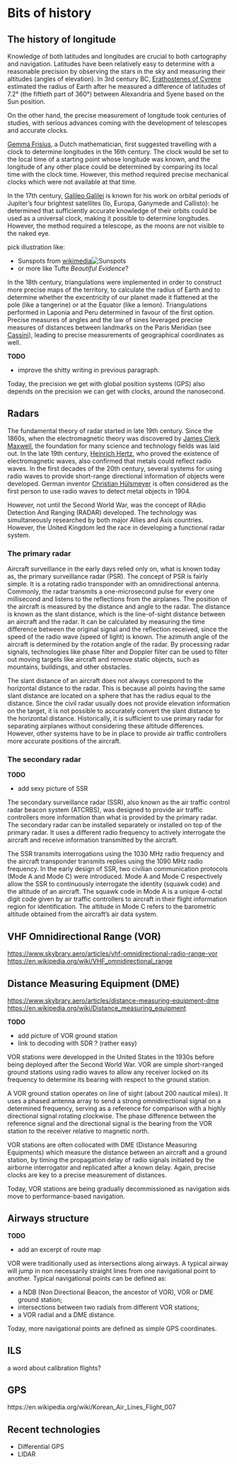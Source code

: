 # Bits of history

## The history of longitude

Knowledge of both latitudes and longitudes are crucial to both cartography and navigation. Latitudes have been relatively easy to determine with a reasonable precision by observing the stars in the sky and measuring their altitudes (angles of elevation). In 3rd century BC, [Erathostenes of Cyrene](https://en.wikipedia.org/wiki/Eratosthenes) estimated the radius of Earth after he measured a difference of latitudes of 7.2° (the fiftieth part of 360°) between Alexandria and Syene based on the Sun position.

On the other hand, the precise measurement of longitude took centuries of studies, with serious advances coming with the development of telescopes and accurate clocks.

[Gemma Frisius](https://en.wikipedia.org/wiki/Gemma_Frisius), a Dutch mathematician, first suggested travelling with a clock to determine longitudes in the 16th century. The clock would be set to the local time of a starting point whose longitude was known, and the longitude of any other place could be determined by comparing its local time with the clock time. However, this method required precise mechanical clocks which were not available at that time.

In the 17th century, [Galileo Galilei](https://en.wikipedia.org/wiki/Galileo_Galilei) is known for his work on orbital periods of Jupiter's four brightest satellites (Io, Europa, Ganymede and Callisto): he determined that sufficiently accurate knowledge of their orbits could be used as a universal clock, making it possible to determine longitudes. However, the method required a telescope, as the moons are not visible to the naked eye.


:::{.callout-note}

pick illustration like:

* Sunspots from [wikimedia](https://it.wikisource.org/wiki/Le_opere_di_Galileo_Galilei_-_Vol._V/Delle_macchie_solari/Istoria_e_dimostrazioni_intorno_alle_macchie_solari)![Sunspots](images/macchie_solari_galilei.jpeg) 
* or more like Tufte _Beautiful Evidence_?
:::

In the 18th century, triangulations were implemented in order to construct more precise maps of the territory, to calculate the radius of Earth and to determine whether the excentricity of our planet made it flattened at the pole (like a tangerine) or at the Equator (like a lemon). Triangulations performed in Laponia and Peru determined in favour of the first option. Precise measures of angles and the law of sines leveraged precise measures of distances between landmarks on the Paris Meridian (see [Cassini](https://en.wikipedia.org/wiki/C%C3%A9sar-Fran%C3%A7ois_Cassini_de_Thury)), leading to precise measurements of geographical coordinates as well.

:::{.callout-warning}
**TODO**

* improve the shitty writing in previous paragraph.
:::

Today, the precision we get with global position systems (GPS) also depends on the precision we can get with clocks, around the nanosecond.

## Radars

The fundamental theory of radar started in late 19th century. Since the 1860s, when the electromagnetic theory was discovered by [James Clerk Maxwell](https://fr.wikipedia.org/wiki/James_Clerk_Maxwell), the foundation for many science and technology fields was laid out. In the late 19th century, [Heinrich Hertz](https://fr.wikipedia.org/wiki/Heinrich_Hertz), who proved the existence of electromagnetic waves, also confirmed that metals could reflect radio waves. In the first decades of the 20th century, several systems for using radio waves to provide short-range directional information of objects were developed. German inventor [Christian Hülsmeyer](https://fr.wikipedia.org/wiki/Christian_H%C3%BClsmeyer) is often considered as the first person to use radio waves to detect metal objects in 1904.

However, not until the Second World War, was the concept of RAdio Detection And Ranging (RADAR) developed. The technology was simultaneously researched by both major Allies and Axis countries. However, the United Kingdom led the race in developing a functional radar system.

### The primary radar

Aircraft surveillance in the early days relied only on, what is known today as, the primary surveillance radar (PSR). The concept of PSR is fairly simple. It is a rotating radio transponder with an omnidirectional antenna. Commonly, the radar transmits a one-microsecond pulse for every one millisecond and listens to the reflections from the airplanes. The position of the aircraft is measured by the distance and angle to the radar. The distance is known as the slant distance, which is the line-of-sight distance between an aircraft and the radar. It can be calculated by measuring the time difference between the original signal and the reflection received, since the speed of the radio wave (speed of light) is known. The azimuth angle of the aircraft is determined by the rotation angle of the radar. By processing radar signals, technologies like phase filter and Doppler filter can be used to filter out moving targets like aircraft and remove static objects, such as mountains, buildings, and other obstacles.

The slant distance of an aircraft does not always correspond to the horizontal distance to the radar. This is because all points having the same slant distance are located on a sphere that has the radius equal to the distance. Since the civil radar usually does not provide elevation information on the target, it is not possible to accurately convert the slant distance to the horizontal distance. Historically, it is sufficient to use primary radar for separating airplanes without considering these altitude differences. However, other systems have to be in place to provide air traffic controllers more accurate positions of the aircraft.

### The secondary radar

:::{.callout-warning}
**TODO**

- add sexy picture of SSR
:::

The secondary surveillance radar (SSR), also known as the air traffic control radar beacon system (ATCRBS), was designed to provide air traffic controllers more information than what is provided by the primary radar. The secondary radar can be installed separately or installed on top of the primary radar. It uses a different radio frequency to actively interrogate the aircraft and receive information transmitted by the aircraft.

The SSR transmits interrogations using the 1030 MHz radio frequency and the aircraft transponder transmits replies using the 1090 MHz radio frequency. In the early design of SSR, two civilian communication protocols (Mode A and Mode C) were introduced. Mode A and Mode C respectively allow the SSR to continuously interrogate the identity (squawk code) and the altitude of an aircraft. The squawk code in Mode A is a unique 4-octal digit code given by air traffic controllers to aircraft in their flight information region for identification. The altitude in Mode C refers to the barometric altitude obtained from the aircraft’s air data system.

## VHF Omnidirectional Range (VOR)

<https://www.skybrary.aero/articles/vhf-omnidirectional-radio-range-vor>
<https://en.wikipedia.org/wiki/VHF_omnidirectional_range>

## Distance Measuring Equipment (DME)

<https://www.skybrary.aero/articles/distance-measuring-equipment-dme>
<https://en.wikipedia.org/wiki/Distance_measuring_equipment>


:::{.callout-warning}
**TODO**

- add picture of VOR ground station
- link to decoding with SDR ? (rather easy)
:::

VOR stations were developped in the United States in the 1930s before being deployed after the Second World War. VOR are simple short-ranged ground stations using radio waves to allow any receiver locked on its frequency to determine its bearing with respect to the ground station.

A VOR ground station operates on line of sight (about 200 nautical miles). It uses a phased antenna array to send a strong omnidirectional signal on a determined frequency, serving as a reference for comparison with a highly directional signal rotating clockwise. The phase difference between the reference signal and the directional signal is the bearing from the VOR station to the receiver relative to magnetic north.

VOR stations are often collocated with DME (Distance Measuring Equipments) which measure the distance between an aircraft and a ground station, by timing the propagation delay of radio signals initiated by the airborne interrogator and replicated after a known delay. Again, precise clocks are key to a precise measurement of distances.

Today, VOR stations are being gradually decommissioned as navigation aids move to performance-based navigation.

## Airways structure

:::{.callout-warning}
**TODO**

- add an excerpt of route map
:::

VOR were traditionally used as intersections along airways. A typical airway will jump in non necessarily straight lines from one navigational point to 
another. Typical navigational points can be defined as:

- a NDB (Non Directional Beacon, the ancestor of VOR), VOR or DME ground station;
- intersections between two radials from different VOR stations;
- a VOR radial and a DME distance.

Today, more navigational points are defined as simple GPS coordinates.


## ILS


::: {.infobox}
a word about calibration flights?
:::


## GPS

https://en.wikipedia.org/wiki/Korean_Air_Lines_Flight_007


## Recent technologies

- Differential GPS
- LIDAR

